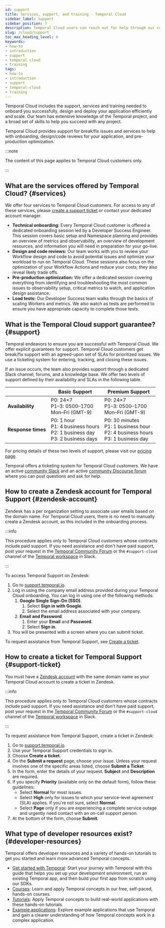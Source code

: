 ```yaml
---
id: support
title: Services, support, and training - Temporal Cloud
sidebar_label: Support
sidebar_position: 7
description: Temporal Cloud users can reach out for help through our community Slack channel, or file a support ticket through Zendesk. 
slug: /cloud/support
toc_max_heading_level: 4
keywords:
- how-to
- introduction
- support
- temporal cloud
- training
tags:
- how-to
- introduction
- support
- temporal-cloud
- training
---
```


<!-- THIS FILE IS GENERATED. DO NOT EDIT THIS FILE DIRECTLY -->

Temporal Cloud includes the support, services and training needed to onboard you successfully, design and deploy your application efficiently and scale.
Our team has extensive knowledge of the Temporal project, and a broad set of skills to help you succeed with any project.

Temporal Cloud provides support for break/fix issues and services to help with onboarding, design/code reviews for your application, and pre-production optimization.

:::note

The content of this page applies to Temporal Cloud customers only.

:::

## What are the services offered by Temporal Cloud? {#services}

We offer four services to Temporal Cloud customers. For access to any of these services, please [create a support ticket](/cloud/support) or contact your dedicated account manager.

- **Technical onboarding:** Every Temporal Cloud customer is offered a dedicated onboarding session led by a Developer Success Engineer.
  This session covers basic setup and Namespace planning and provides an overview of metrics and observability, an overview of development resources, and information you will need in preparation for your go-live.
- **Design and code reviews:** Our team works with you to review your Workflow design and code to avoid potential issues and optimize your workload to run on Temporal Cloud.
  These sessions also focus on the optimization of your Workflow Actions and reduce your costs; they also reveal likely trade offs.
- **Pre-production optimization:** We offer a dedicated session covering everything from identifying and troubleshooting the most common issues to observability setup, critical metrics to watch, and application design assistance.
- **Load tests:** Our Developer Success team walks through the basics of scaling Workers and metrics.
  We also watch as tests are performed to ensure you have appropriate capacity to complete those tests.

## What is the Temporal Cloud support guarantee? {#support}

Temporal endeavors to ensure you are successful with Temporal Cloud. We offer explicit guarantees for support.
Temporal Cloud customers get break/fix support with an agreed-upon set of SLAs for prioritized issues.
We use a ticketing system for entering, tracking, and closing these issues.

If an issue occurs, the team also provides support through a dedicated Slack channel, forums, and a knowledge base.
We offer two levels of support defined by their availability and SLAs in the following table.

|                    | Basic Support                                                                                  | Premium Support                                                                           |
| ------------------ | ---------------------------------------------------------------------------------------------- | ----------------------------------------------------------------------------------------- |
| **Availability**   | P0: 24×7<br />P1–3: 0500–1700<br />Mon–Fri (GMT-9)                                             | P0: 24×7<br />P1–3: 0500–1700<br />Mon–Fri (GMT-9)                                        |
| **Response times** | P0: 1 hour<br />P1: 4 business hours<br />P2: 1 business day<br />P3: 2 business days | P0: 30 minutes<br />P1: 1 business hour<br />P2: 4 business hours<br />P3: 1 business day |

For pricing details of these two levels of support, please visit our [pricing page](/cloud/pricing).

Temporal offers a ticketing system for Temporal Cloud customers.
We have an active [community Slack](https://temporalio.slack.com) and an active [community Discourse forum](https://community.temporal.io/) where you can post questions and ask for help.

## How to create a Zendesk account for Temporal Support {#zendesk-account}

Zendesk has a per organization setting to associate user emails based on the domain name.
For Temporal Cloud users, there is no need to manually create a Zendesk account, as this included in the onboarding process.

:::info

This procedure applies only to Temporal Cloud customers whose contracts include paid support.
If you need assistance and don't have paid support, post your request in the [Temporal Community Forum](https://community.temporal.io) or the `#support-cloud` channel of the [Temporal workspace](https://t.mp/slack) in Slack.

:::

To access Temporal Support on Zendesk:

1. Go to [support.temporal.io](https://support.temporal.io/).
2. Log in using the company email address provided during your Temporal Cloud onboarding. You can log in using one of the following methods:
   1. **Google Single Sign-On (SSO)**.
      1. Select **Sign in with Google**.
      2. Select the email address associated with your company.
   2. **Email and Password**.
      1. Enter your **Email** and **Password**.
      2. Select **Sign in**.
3. You will be presented with a screen where you can submit ticket.

To request assistance from Temporal Support, see [Create a ticket](#support-ticket).

## How to create a ticket for Temporal Support {#support-ticket}

You must have a [Zendesk account](#zendesk-account) with the same domain name as your Temporal Cloud account to create a ticket in Zendesk.

:::info

This procedure applies only to Temporal Cloud customers whose contracts include paid support.
If you need assistance and don't have paid support, post your request in the [Temporal Community Forum](https://community.temporal.io) or the `#support-cloud` channel of the [Temporal workspace](https://t.mp/slack) in Slack.

:::

To request assistance from Temporal Support, create a ticket in Zendesk:

1. Go to [support.temporal.io](https://support.temporal.io/).
2. Use your Temporal Support credentials to sign in.
3. Choose **Create a ticket**.
4. On the **Submit a request** page, choose your issue.
   Unless your request involves one of the specific areas listed, choose **Submit a Ticket**.
5. In the form, enter the details of your request.
   **Subject** and **Description** are required.
6. If you specify **Priority** (available only on the default form), follow these guidelines:
   - Select **Normal** for most issues.
   - Select **High** only for issues to which your service-level agreement (SLA) applies.
     If you're not sure, select **Normal**.
   - Select **Page** only if you are experiencing a complete service outage and urgently need contact with an on-call support person.
7. At the bottom of the form, choose **Submit**.

## What type of developer resources exist? {#developer-resources}

Temporal offers developer resources and a variety of hands-on tutorials to get you started and learn more advanced Temporal concepts.

- [Get started with Temporal](https://learn.temporal.io/getting_started): Start your journey with Temporal with this guide that helps you set up your development environment, run an existing Temporal app, and then build your first app from scratch using our SDKs.
- [Courses](https://learn.temporal.io/courses): Learn and apply Temporal concepts in our free, self-paced, hands-on courses.
- [Tutorials](https://learn.temporal.io/tutorials): Apply Temporal concepts to build real-world applications with these hands-on tutorials.
- [Example applications](https://learn.temporal.io/examples): Explore example applications that use Temporal and gain a clearer understanding of how Temporal concepts work in a complex application.

